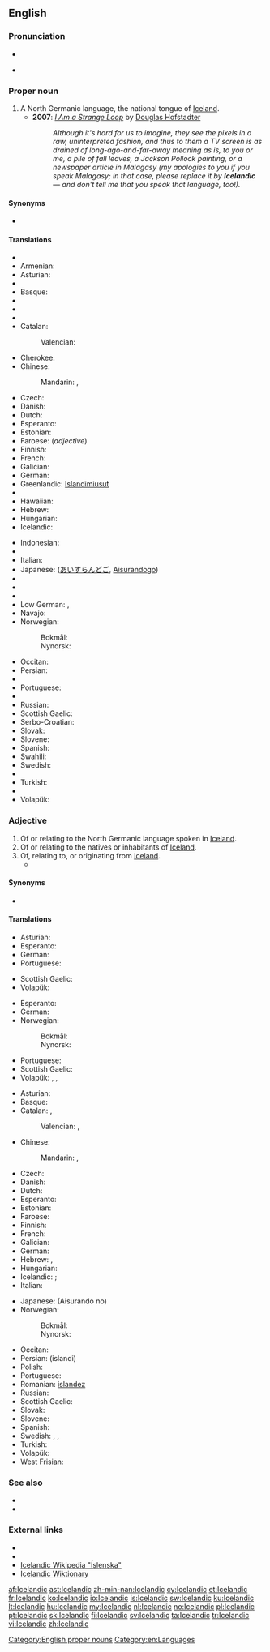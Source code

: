 {{interwiktionary|code=is}}
==English==

{{wikipedia}}

===Pronunciation===
* {{audio|en-us-Icelandic.ogg|Audio (US)}}

* {{rhymes|ændɪk}}

===Proper noun===
{{en-proper noun}}

# A North Germanic language, the national tongue of [[Iceland]].
#* '''2007''': ''[[w:I Am a Strange Loop|I Am a Strange Loop]]'' by [[w:Douglas Hofstadter|Douglas Hofstadter]]
#*: ''Although it's hard for us to imagine, they see the pixels in a raw, uninterpreted fashion, and thus to them a TV screen is as drained of long-ago-and-far-away meaning as is, to you or me, a pile of fall leaves, a Jackson Pollock painting, or a newspaper article in Malagasy (my apologies to you if you speak Malagasy; in that case, please replace it by '''Icelandic''' — and don't tell me that you speak that language, too!).''

====Synonyms====
* {{l|en|Icelandish}}

====Translations====
{{trans-top|language}}
* {{trreq|ar}}
* Armenian: {{t-|hy|իսլանդերեն|tr=islanderen}}
* Asturian: {{t+|ast|islandés|m}}
* {{trreq|az}}
* Basque: {{t+|eu|islandiera}}
* {{trreq|be}}
* {{trreq|bn}}
* {{trreq|bg}}
* Catalan: {{t+|ca|islandès|m}}
*: Valencian: {{t-|ca|islandés|m}}
* Cherokee: {{t-|chr|ᎢᏍᎳᏅᏗ|tr=islanvdi}}
* Chinese:
*: Mandarin: {{t-|cmn|冰島語|sc=Hani}}, {{t-|cmn|冰岛语|tr=Bīngdǎoyǔ|sc=Hani}}
* Czech: {{t+|cs|islandština|f}}
* Danish: {{t+|da|islandsk}}
* Dutch: {{t+|nl|IJslands|n}}
* Esperanto: {{t-|eo|islanda|alt=la islanda}}
* Estonian: {{t-|et|islandi keel}}
* Faroese: {{t+|fo|íslendskt|n}} (''adjective'')
* Finnish: {{t+|fi|islanti}}
* French: {{t+|fr|islandais|m}}
* Galician: {{t+|gl|islandés|m}}
* German: {{t+|de|Isländisch|n}}
* Greenlandic: [[Islandimiusut]]
* {{trreq|gu}}
* Hawaiian: {{tø|haw|ʻōlelo ʻĀina Hau}}
* Hebrew: {{t-|he|איסלנדית|f}}
* Hungarian: {{t+|hu|izlandi}}
* Icelandic: {{t+|is|íslenska|f}}
{{trans-mid}}
* Indonesian: {{t+|id|bahasa Islandia}}
* {{trreq|ga}}
* Italian: {{t+|it|islandese|m}}
* Japanese: {{Jpan|[[アイスランド語]]}} ([[あいすらんどご]], [[Aisurandogo]])
* {{trreq|km}}
* {{trreq|ko}}
* {{trreq|lv}}
* Low German: {{t-|nds|Ieslandsch|n}}, {{t-|nds|Ieslannsch|n}}
* Navajo: {{tø|nv|Tin Dineʼé bizaad}}
* Norwegian:
*: Bokmål: {{t+|nb|islandsk|m}}
*: Nynorsk: {{t+|nn|islandsk|m}}
* Occitan: {{t+|oc|islandés|m}}
* Persian: {{t+|fa|ایسلندی|tr=islandi|sc=fa-Arab}}
* {{trreq|pl}}
* Portuguese: {{t+|pt|islandês|m}}
* {{trreq|ro}}
* Russian: {{t+|ru|исландский|tr=islándskij}}
* Scottish Gaelic: {{t-|gd|Tìlis|f}}
* Serbo-Croatian: {{t-|sh|islandski}}
* Slovak: {{t+|sk|islandčina|f}}
* Slovene: {{t+|sl|islandščina|f}}
* Spanish: {{t+|es|islandés}}
* Swahili: {{t-|sw|Kiaisilandi}}
* Swedish: {{t+|sv|isländska|c}}
* {{trreq|te}}
* Turkish: {{t+|tr|İzlandaca}}
* {{trreq|uk}}
* Volapük: {{t+|vo|Lisladeänapük}}
{{trans-bottom}}

===Adjective===
{{en-adj}}

# Of or relating to the North Germanic language spoken in [[Iceland]].
# Of or relating to the natives or inhabitants of [[Iceland]].
# Of, relating to, or originating from [[Iceland]].
#* {{quote-news
|year=2011
|date=November 5
|author=Phil Dawkes
|title=QPR   2 - 3   Man City
|work=BBC Sport
|url=http://news.bbc.co.uk/sport2/hi/football/15503963.stm
|page=
|passage=Despite of the absence of Shaun Derry and Adel Taarabt because of illness and injury respectively, the home side began superbly. Helguson twice threatened early on with shots from the right-hand corner of the box before Anton Ferdinand spurned a great chance at the back post following the '''Icelandic''' striker's header back across goal.}}

====Synonyms====
* {{l|en|Icelandish}}

====Translations====
{{trans-top|of or relating to the Icelandic language}}
* Asturian: {{t+|ast|islandés}}
* Esperanto: {{t-|eo|islanda}}
* German: {{t+|de|isländisch}}
* Portuguese: {{t+|pt|islandês|m}}
{{trans-mid}}
* Scottish Gaelic: {{t-|gd|Tìleach}}
* Volapük: {{t-|vo|Lisladeänapükik}}
{{trans-bottom}}

{{trans-top|of or relating to the natives or inhabitants of Iceland}}
* Esperanto: {{t-|eo|islandana}}
* German: {{t+|de|isländisch}}
* Norwegian:
*: Bokmål: {{t+|nb|islandsk}}
*: Nynorsk: {{t+|nn|islandsk}}
{{trans-mid}}
* Portuguese: {{t+|pt|islandês|m}}
* Scottish Gaelic: {{t-|gd|Tìleach}}
* Volapük: {{qualifier|male or female}} {{t-|vo|Lisladeänanik}}, {{qualifier|male}} {{t-|vo|hi-Lisladeänanik}}, {{qualifier|female}} {{t-|vo|ji-Lisladeänanik}}
{{trans-bottom}}

{{trans-top|of or relating to Iceland}}
* Asturian: {{t+|ast|islandés}}
* Basque: {{t-|eu|islandiar}}
* Catalan: {{t+|ca|islandès|m}}, {{t-|ca|islandesa|f}}
*: Valencian: {{t-|ca|islandés|m}}, {{t-|ca|islandesa|f}}
* Chinese:
*: Mandarin: {{t-|cmn|冰島|alt=冰島的|sc=Hani}}, {{t-|cmn|冰岛|alt=冰岛的|tr=Bīngdǎo de|sc=Hani}}
* Czech: {{t+|cs|islandský|m}}
* Danish: {{t+|da|islandsk}}
* Dutch: {{t+|nl|IJslands}}
* Esperanto: {{t-|eo|islanda}}
* Estonian: {{t-|et|islandi}}
* Faroese: {{t-|fo|íslendskur}}
* Finnish: {{t+|fi|islantilainen}}
* French: {{t+|fr|islandais}}
* Galician: {{t+|gl|islandés}}
* German: {{t+|de|isländisch}}
* Hebrew: {{t-|he|איסלנדית|f}}, {{t-|he|איסלנדי|m}}
* Hungarian: {{t+|hu|izlandi}}
* Icelandic: {{t+|is|íslenskur}}; {{t-|is|frónskur}}
* Italian: {{t+|it|islandese}}
{{trans-mid}}
* Japanese: {{Jpan|[[アイスランド]]の}} (Aisurando no)
* Norwegian:
*: Bokmål: {{t+|nb|islandsk}}
*: Nynorsk: {{t+|nn|islandsk}}
* Occitan: {{t+|oc|islandés}}
* Persian: {{fa-Arab|[[ایسلندی]]}} (islandi)
* Polish: {{t+|pl|islandzki}}
* Portuguese: {{t+|pt|islandês}}
* Romanian: [[islandez]]
* Russian: {{t+|ru|исландский|tr=islándskij}}
* Scottish Gaelic: {{t-|gd|Tìleach}}
* Slovak: {{t-|sk|islandský}}
* Slovene: {{t+|sl|islandski}}
* Spanish: {{t+|es|islandés}}
* Swedish: {{t+|sv|isländsk}}, {{t+|sv|isländskt|n}}, {{t+|sv|isländska|p}}
* Turkish: {{t+|tr|İzlanda}}
* Volapük: {{t+|vo|Lisladeänik}}
* West Frisian: {{t+|fy|Yslânsk}}
{{trans-bottom}}

===See also===
* {{langcat}}
* {{langlist}}

===External links===
* {{websters-online}}
* {{ISO 639|link=Ethnologue|1code=is|code=isl}}
* [http://is.wikipedia.org/wiki/%C3%8Dslenska Icelandic Wikipedia "Íslenska"]
* [http://is.wiktionary.org Icelandic Wiktionary]

[[Category:English proper nouns]]
[[Category:en:Languages]]

[[af:Icelandic]]
[[ast:Icelandic]]
[[zh-min-nan:Icelandic]]
[[cy:Icelandic]]
[[et:Icelandic]]
[[fr:Icelandic]]
[[ko:Icelandic]]
[[io:Icelandic]]
[[is:Icelandic]]
[[sw:Icelandic]]
[[ku:Icelandic]]
[[lt:Icelandic]]
[[hu:Icelandic]]
[[my:Icelandic]]
[[nl:Icelandic]]
[[no:Icelandic]]
[[pl:Icelandic]]
[[pt:Icelandic]]
[[sk:Icelandic]]
[[fi:Icelandic]]
[[sv:Icelandic]]
[[ta:Icelandic]]
[[tr:Icelandic]]
[[vi:Icelandic]]
[[zh:Icelandic]]